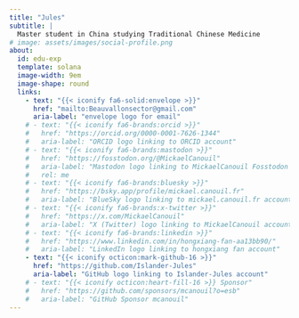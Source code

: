```yaml
---
title: "Jules"
subtitle: |
  Master student in China studying Traditional Chinese Medicine 
# image: assets/images/social-profile.png
about:
  id: edu-exp
  template: solana
  image-width: 9em
  image-shape: round
  links:
    - text: "{{< iconify fa6-solid:envelope >}}"
      href: "mailto:Beauvallonsector@gmail.com"
      aria-label: "envelope logo for email"
    # - text: "{{< iconify fa6-brands:orcid >}}"
    #   href: "https://orcid.org/0000-0001-7626-1344"
    #   aria-label: "ORCID logo linking to ORCID account"
    # - text: "{{< iconify fa6-brands:mastodon >}}"
    #   href: "https://fosstodon.org/@MickaelCanouil"
    #   aria-label: "Mastodon logo linking to MickaelCanouil Fosstodon account"
    #   rel: me
    # - text: "{{< iconify fa6-brands:bluesky >}}"
    #   href: "https://bsky.app/profile/mickael.canouil.fr"
    #   aria-label: "BlueSky logo linking to mickael.canouil.fr account"
    # - text: "{{< iconify fa6-brands:x-twitter >}}"
    #   href: "https://x.com/MickaelCanouil"
    #   aria-label: "X (Twitter) logo linking to MickaelCanouil account"
    # - text: "{{< iconify fa6-brands:linkedin >}}"
    #   href: "https://www.linkedin.com/in/hongxiang-fan-aa13bb90/"
    #   aria-label: "LinkedIn logo linking to hongxiang fan account"
    - text: "{{< iconify octicon:mark-github-16 >}}"
      href: "https://github.com/Islander-Jules"
      aria-label: "GitHub logo linking to Islander-Jules account"
    # - text: "{{< iconify octicon:heart-fill-16 >}} Sponsor"
    #   href: "https://github.com/sponsors/mcanouil?o=esb"
    #   aria-label: "GitHub Sponsor mcanouil"
---
```


::: {#edu-exp style="display: flex; justify-content: space-between; align-items: flex-start; gap: 20px;"}
<!-- <div style="flex: 0 0 100px; text-align: center;"> -->

<!-- <script type="text/javascript" id="clstr_globe" src="//clustrmaps.com/globe.js?d=dzSypRsW3GDXw5oj_5A1DO4C9hHGvQn0T4t3tN4BBZc"></script> -->

<!-- </div> -->

<!-- <div style="flex: 1;"> -->

<!-- I am currently working as a __*Research assistant*__ in __*Nanjing Institute of Geography and Limonology, Chinese Academy of Sciences (NIGLAS)*__ in the field of physical geography , *i.e.*, water quality modelling, hydrodynamics, tracer-hydrology, *etc.* in Nanjing, China.   -->

<!-- Additionally, I am also a __*Honorary visiting scholar*__, working with Prof. [Adrian Werner](https://www.flinders.edu.au/people/adrian.werner) on surface-groundwater interaction related projects in __*Flinders University*__.   -->

<!-- I have developed a few {{< iconify fa6-brands:r-project >}}&nbsp;packages (_e.g._,&nbsp;[SGDr](https://hxfan1227.github.io/SGDr), [efdcr](https://hxfan1227.github.io/efdcr/)), and although most of them are personal use solely, hopefully some will be helpful. -->

<!-- Have a look at my complete [_{{< iconify fa6-regular file-lines >}} curriculum vitae_](fhx_resume.pdf). -->

<!-- </div> -->
:::

<!-- :::: {.grid} -->

<!-- ::: {.g-col-12 .g-col-md-8 style="text-align: left;"} -->
<!-- ## Education -->

<!-- - **_Ph.D._ in Physical Ggeography**, **2019**   -->
<!--   *University Chinese Academy of Sciences, Beijing, China* -->

<!-- - **_M.Sc._ in Physical Geography**, **2016**   -->
<!--   *University Chinese Academy of Sciences, Beijing, China* -->

<!-- - **_B.Sc._ in Enviromental Engineering**, **2013**   -->
<!--   *Huazhong Agriclutural University, Wuhan, China* -->
<!-- ::: -->

<!-- ::: {.g-col-12 .g-col-md-4 style="text-align: left;"} -->
<!-- ## Interests -->

<!-- - Badminton -->
<!-- - Coding -->
<!-- - Numerical modelling -->
<!-- - Data Analysis -->
<!-- - Data visualization -->
<!-- - Knowledge sharing -->
<!-- - Learning new skills -->
<!-- ::: -->

<!-- :::: -->

